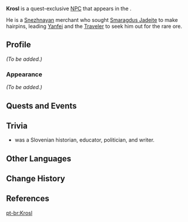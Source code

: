 {{Meta
<!-- REMOVE THIS TEMPLATE AFTER ADDING MISSING INFO -->
|missing_NPC_profile  = yes
}}
{{Character Infobox
|type             = Quest NPC
|image            = NPC Krosl.png
|region           = Snezhnaya
|location         = Liyue
|voiceEN          = {{w|SungWon Cho}}<ref>Twitter: [https://twitter.com/ProZD/status/1387246008711540736 EN VA Self Announcement]</ref>
}}
'''Krosl''' is a quest-exclusive [[NPC]] that appears in the {{Quest|A Teapot to Call Home: Part I}}.

He is a [[Snezhnaya]]n merchant who sought [[Smaragdus Jadeite]] to make hairpins, leading [[Yanfei]] and the [[Traveler]] to seek him out for the rare ore.

==Profile==
<!-- detailed story/lore information goes here -->
''(To be added.)''

===Appearance===
''(To be added.)''

==Quests and Events==
{{Quests and Events}}

==Trivia==

* {{W|Anton Krošl}} was a Slovenian historian, educator, politician, and writer.

==Other Languages==
{{Other Languages
|default_hidden = 1
|en      = Krosl
|zhs     = 克罗索
|zhs_rm  = Kèluósuǒ
|zht     = 克羅索
|zht_rm  = Kèluósuǒ
|ja      = クロッサル
|ja_rm   = Kurossaru
|ko      = 크로슬
|es      = Krosl
|fr      = Krosl
|ru      = Кросль
|th      = Krosl
|vi      = Krosl
|de      = Krosl
|id      = Krosl
|pt      = Krosl
|tr      = Krosl
|it      = Krosl
}}

==Change History==
{{Change History|1.5}}

==References==
{{Reflist}}

[[pt-br:Krosl]]